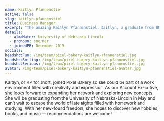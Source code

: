 ```yaml
---
name: Kaitlyn Pfannenstiel
active: false
slug: kaitlyn-pfannenstiel
title: Business Manager
excerpt: "The amazing Kaitlyn Pfannenstiel. Kaitlyn, a graduate from UNL, was an Account Executive and Business Manager for Pixel Bakery."
details:
  - almaMater: University of Nebraska-Lincoln
  - pronoun: she/her
  - joinedPB: December 2019
socials:
headshotFun: /img/team/pixel-bakery-kaitlyn-pfannenstiel.jpg
headshotSmiling: /img/team/pixel-bakery-kaitlyn-pfannenstiel.jpg
headshotSerious: /img/team/pixel-bakery-kaitlyn-pfannenstiel.jpg
avatar: /img/team/pixel-bakery-kaitlyn-pfannenstiel-avatar.jpg
---
```

Kaitlyn, or KP for short, joined Pixel Bakery so she could be part of a work environment filled with creativity and expression. As our Account Executive, she looks forward to expanding her network and exploring new concepts. She will be graduating from the University of Nebraska-Lincoln in May and can’t wait to escape the world of late nights filled with homework and studying. With her new-found freedom, she hopes to discover new hobbies, books, and music — recommendations are welcome!